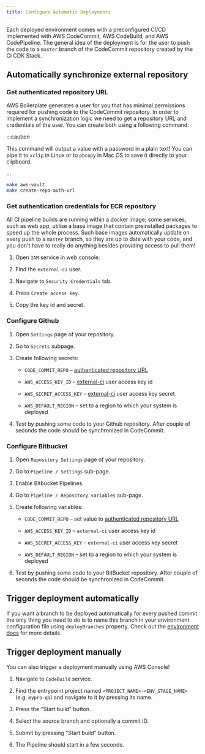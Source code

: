 ```yaml
---
title: Configure Automatic Deployments
---
```



Each deployed environment comes with a preconfigured CI/CD implemented with AWS CodeCommit, AWS CodeBuild,
and AWS CodePipeline. The general idea of the deployment is for the user to push the code to a `master` branch of the
CodeCommit repository created by the Ci CDK Stack.

## Automatically synchronize external repository

### Get authenticated repository URL

AWS Boilerplate generates a user for you that has minimal permissions required for pushing code to the CodeCommit
repository. In order to implement a synchronization logic we need to get a repository URL and credentials of the user.
You can create both using a following command:

:::caution

This command will output a value with a password in a plain text!
You can pipe it to `xclip` in Linux or to `pbcopy` in Mac OS to save it directly to your clipboard.

:::

```sh
make aws-vault
make create-repo-auth-url
```

### Get authentication credentials for ECR repository

All CI pipeline builds are running within a docker image; some services, such as web app, utilise a base image that
contain preinstalled packages to speed up the whole process. Such base images automatically update on every
push to a `master` branch, so they are up to date with your code, and you don't have to really do anything besides
providing access to pull them!

1. Open `IAM` service in web console.

2. Find the `external-ci` user.

3. Navigate to `Security Credentials` tab.

4. Press `Create access key`.

5. Copy the key id and secret.

### Configure Github

1. Open `Settings` page of your repository.

2. Go to `Secrets` subpage.

3. Create following secrets:

   - `CODE_COMMIT_REPO` – [authenticated repository URL](#get-authenticated-repository-url)

   - `AWS_ACCESS_KEY_ID` – [external-ci](#get-authentication-credentials-for-ecr-repository) user access key id

   - `AWS_SECRET_ACCESS_KEY` – [external-ci](#get-authentication-credentials-for-ecr-repository) user access key secret

   - `AWS_DEFAULT_REGION` – set to a region to which your system is deployed

4. Test by pushing some code to your Github repository. After couple of seconds the code should be synchronized in CodeCommit.

### Configure Bitbucket

1. Open `Repository Settings` page of your repository.

2. Go to `Pipeline / Settings` sub-page.

3. Enable Bitbucket Pipelines.

4. Go to `Pipeline / Repository variables` sub-page.

5. Create following variables:

   - `CODE_COMMIT_REPO` – set value to
     [authenticated repository URL](#get-authenticated-repository-url)

   - `AWS_ACCESS_KEY_ID` – `external-ci` user access key id

   - `AWS_SECRET_ACCESS_KEY` – `external-ci` user access key secret

   - `AWS_DEFAULT_REGION` – set to a region to which your system is deployed

6. Test by pushing some code to your BitBucket repository. After couple of seconds the code should be synchronized in CodeCommit.

## Trigger deployment automatically

If you want a branch to be deployed automatically for every pushed commit the only thing you need to do is to name this branch
in your environment configuration file using `deployBranches` property. Check out the
[environment docs](/setup-aws/environment-stage) for more details.

## Trigger deployment manually

You can also trigger a deployment manually using AWS Console!

1. Navigate to `CodeBuild` service.

2. Find the entrypoint project named `<PROJECT_NAME>-<ENV_STAGE_NAME>` (e.g. `mypro-qa`) and navigate to it by pressing
   its name.

3. Press the "Start build" button.

4. Select the source branch and optionally a commit ID.

5. Submit by pressing "Start build" button.

6. The Pipeline should start in a few seconds.
